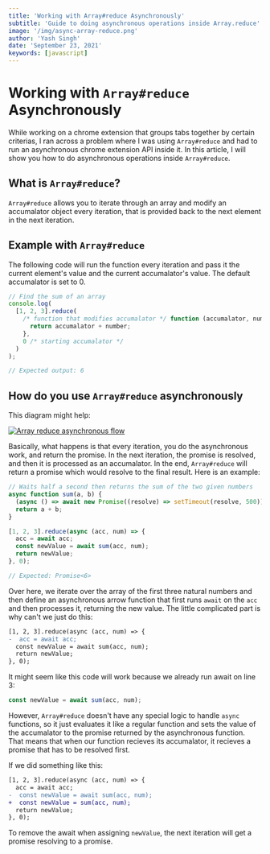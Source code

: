 ```yaml
---
title: 'Working with Array#reduce Asynchronously'
subtitle: 'Guide to doing asynchronous operations inside Array.reduce'
image: '/img/async-array-reduce.png'
author: 'Yash Singh'
date: 'September 23, 2021'
keywords: [javascript]
---
```


# Working with `Array#reduce` Asynchronously

While working on a chrome extension that groups tabs together by certain
criterias, I ran across a problem where I was using `Array#reduce` and had
to run an asynchronous chrome extension API inside it. In this article, I
will show you how to do asynchronous operations inside `Array#reduce`.

## What is `Array#reduce`?

`Array#reduce` allows you to iterate through an array and modify an accumalator
object every iteration, that is provided back to the next element in the next
iteration.

## Example with `Array#reduce`

The following code will run the function every iteration and pass it the current
element's value and the current accumalator's value. The default accumalator is
set to 0.

```js
// Find the sum of an array
console.log(
  [1, 2, 3].reduce(
    /* function that modifies accumalator */ function (accumalator, number) {
      return accumalator + number;
    },
    0 /* starting accumalator */
  )
);

// Expected output: 6
```

## How do you use `Array#reduce` asynchronously

This diagram might help:

[![Array reduce asynchronous flow](https://mermaid.ink/img/eyJjb2RlIjoic2VxdWVuY2VEaWFncmFtXG4gICAgcGFydGljaXBhbnQgQSBhcyBGaXJzdCBFbGVtZW50XG4gICAgcGFydGljaXBhbnQgQiBhcyBTZWNvbmQgRWxlbWVudFxuICAgIHBhcnRpY2lwYW50IEMgYXMgVGhpcmQgRWxlbWVudFxuICAgIHBhcnRpY2lwYW50IEQgYXMgRm91cnRoIEVsZW1lbnRcbiAgICBBIC0tPj4gQjogUHJvbWlzZVxuICAgIEIgLS0-PiBBOiBBd2FpdCBQcm9taXNlXG4gICAgQiAtLT4-IEM6IFByb21pc2VcbiAgICBDIC0tPj4gQjogQXdhaXQgUHJvbWlzZVxuICAgIEMgLS0-PiBEOiBQcm9taXNlXG4gICAgRCAtLT4-IEM6IEF3YWl0IFByb21pc2VcbiIsIm1lcm1haWQiOnsidGhlbWUiOiJkZWZhdWx0In0sInVwZGF0ZUVkaXRvciI6dHJ1ZSwiYXV0b1N5bmMiOnRydWUsInVwZGF0ZURpYWdyYW0iOmZhbHNlfQ)](https://mermaid.live/edit/#eyJjb2RlIjoic2VxdWVuY2VEaWFncmFtXG4gICAgcGFydGljaXBhbnQgQSBhcyBGaXJzdCBFbGVtZW50XG4gICAgcGFydGljaXBhbnQgQiBhcyBTZWNvbmQgRWxlbWVudFxuICAgIHBhcnRpY2lwYW50IEMgYXMgVGhpcmQgRWxlbWVudFxuICAgIHBhcnRpY2lwYW50IEQgYXMgRm91cnRoIEVsZW1lbnRcbiAgICBBIC0tPj4gQjogUHJvbWlzZVxuICAgIEIgLS0-PiBBOiBBd2FpdCBQcm9taXNlXG4gICAgQiAtLT4-IEM6IFByb21pc2VcbiAgICBDIC0tPj4gQjogQXdhaXQgUHJvbWlzZVxuICAgIEMgLS0-PiBEOiBQcm9taXNlXG4gICAgRCAtLT4-IEM6IEF3YWl0IFByb21pc2VcbiIsIm1lcm1haWQiOiJ7XG4gIFwidGhlbWVcIjogXCJkYXJrXCJcbn0iLCJ1cGRhdGVFZGl0b3IiOmZhbHNlLCJhdXRvU3luYyI6dHJ1ZSwidXBkYXRlRGlhZ3JhbSI6ZmFsc2V9)

Basically, what happens is that every iteration, you do the asynchronous work,
and return the promise. In the next iteration, the promise is resolved, and then
it is processed as an accumalator. In the end, `Array#reduce` will return a promise
which would resolve to the final result. Here is an example:

```js
// Waits half a second then returns the sum of the two given numbers
async function sum(a, b) {
  (async () => await new Promise((resolve) => setTimeout(resolve, 500)))();
  return a + b;
}

[1, 2, 3].reduce(async (acc, num) => {
  acc = await acc;
  const newValue = await sum(acc, num);
  return newValue;
}, 0);

// Expected: Promise<6>
```

Over here, we iterate over the array of the first three natural numbers and then
define an asynchronous arrow function that first runs `await` on the `acc` and
then processes it, returning the new value. The little complicated part is why
can't we just do this:

```diff
[1, 2, 3].reduce(async (acc, num) => {
-  acc = await acc;
  const newValue = await sum(acc, num);
  return newValue;
}, 0);
```

It might seem like this code will work because we already run await on line 3:

```js
const newValue = await sum(acc, num);
```

However, `Array#reduce` doesn't have any special logic to handle `async` functions,
so it just evaluates it like a regular function and sets the value of the accumalator
to the promise returned by the asynchronous function. That means that when our function
recieves its accumalator, it recieves a promise that has to be resolved first.

If we did something like this:

```diff
[1, 2, 3].reduce(async (acc, num) => {
  acc = await acc;
-  const newValue = await sum(acc, num);
+  const newValue = sum(acc, num);
  return newValue;
}, 0);
```

To remove the await when assigning `newValue`, the next iteration will get a promise
resolving to a promise.
